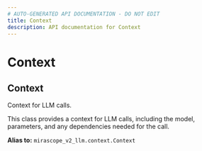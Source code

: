 ```yaml
---
# AUTO-GENERATED API DOCUMENTATION - DO NOT EDIT
title: Context
description: API documentation for Context
---
```


# Context

## <ApiType type="Alias" path="calls/context_call/Context" symbolName="Context" /> Context

Context for LLM calls.

This class provides a context for LLM calls, including the model,
parameters, and any dependencies needed for the call.


**Alias to:** `mirascope_v2_llm.context.Context`
